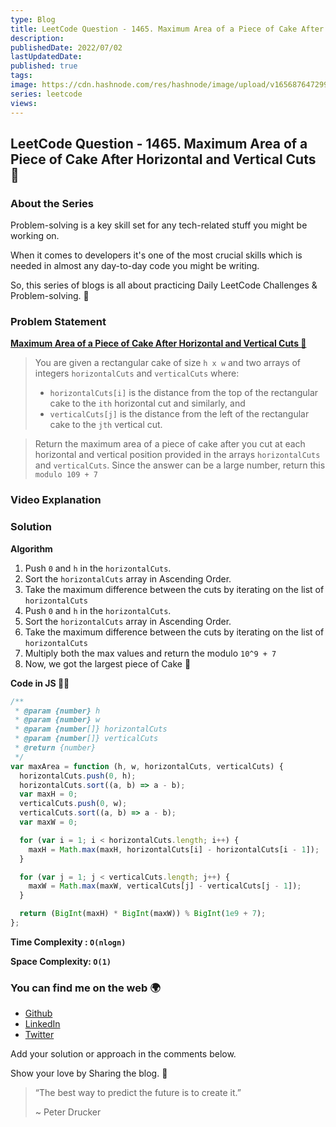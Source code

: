 ```yaml
---
type: Blog
title: LeetCode Question - 1465. Maximum Area of a Piece of Cake After Horizontal and Vertical Cuts 🍰
description:
publishedDate: 2022/07/02
lastUpdatedDate:
published: true
tags:
image: https://cdn.hashnode.com/res/hashnode/image/upload/v1656876472993/ptIsQzf2b.jpg?w=1600&h=840&fit=crop&crop=entropy&auto=compress,format&format=webp
series: leetcode
views:
---
```


## LeetCode Question - 1465. Maximum Area of a Piece of Cake After Horizontal and Vertical Cuts 🍰

### About the Series

Problem-solving is a key skill set for any tech-related stuff you might be working on.

When it comes to developers it's one of the most crucial skills which is needed in almost any day-to-day code you might be writing.

So, this series of blogs is all about practicing Daily LeetCode Challenges & Problem-solving. 🚀

### Problem Statement

[**Maximum Area of a Piece of Cake After Horizontal and Vertical Cuts 🍰**](https://leetcode.com/problems/maximum-area-of-a-piece-of-cake-after-horizontal-and-vertical-cuts/)

> You are given a rectangular cake of size `h x w` and two arrays of integers `horizontalCuts` and `verticalCuts` where:
>
> - `horizontalCuts[i]` is the distance from the top of the rectangular cake to the `ith` horizontal cut and similarly, and
> - `verticalCuts[j]` is the distance from the left of the rectangular cake to the `jth` vertical cut.

> Return the maximum area of a piece of cake after you cut at each horizontal and vertical position provided in the arrays `horizontalCuts` and `verticalCuts`. Since the answer can be a large number, return this `modulo 109 + 7`

### Video Explanation

<YouTubeEmbed slugHash="gErjVSkoKDA" />

### Solution

**Algorithm**

1. Push `0` and `h` in the `horizontalCuts`.
2. Sort the `horizontalCuts` array in Ascending Order.
3. Take the maximum difference between the cuts by iterating on the list of `horizontalCuts`
4. Push `0` and `h` in the `horizontalCuts`.
5. Sort the `horizontalCuts` array in Ascending Order.
6. Take the maximum difference between the cuts by iterating on the list of `horizontalCuts`
7. Multiply both the max values and return the modulo `10^9 + 7`
8. Now, we got the largest piece of Cake 🍰

**Code in JS 🧑‍💻**

```js
/**
 * @param {number} h
 * @param {number} w
 * @param {number[]} horizontalCuts
 * @param {number[]} verticalCuts
 * @return {number}
 */
var maxArea = function (h, w, horizontalCuts, verticalCuts) {
  horizontalCuts.push(0, h);
  horizontalCuts.sort((a, b) => a - b);
  var maxH = 0;
  verticalCuts.push(0, w);
  verticalCuts.sort((a, b) => a - b);
  var maxW = 0;

  for (var i = 1; i < horizontalCuts.length; i++) {
    maxH = Math.max(maxH, horizontalCuts[i] - horizontalCuts[i - 1]);
  }

  for (var j = 1; j < verticalCuts.length; j++) {
    maxW = Math.max(maxW, verticalCuts[j] - verticalCuts[j - 1]);
  }

  return (BigInt(maxH) * BigInt(maxW)) % BigInt(1e9 + 7);
};
```

**Time Complexity : `O(nlogn)`**

**Space Complexity: `O(1)`**

### You can find me on the web 🌍

- [Github](https://github.com/Souravdey777)
- [LinkedIn](https://www.linkedin.com/in/souravdey777)
- [Twitter](https://twitter.com/Souravdey777)

Add your solution or approach in the comments below.

Show your love by Sharing the blog. 🤗

> “The best way to predict the future is to create it.”
>
> ~ Peter Drucker
